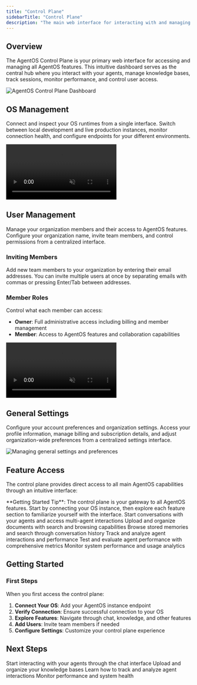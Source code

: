 ```yaml
---
title: "Control Plane"
sidebarTitle: "Control Plane"
description: "The main web interface for interacting with and managing your AgentOS instances"
---
```


## Overview

The AgentOS Control Plane is your primary web interface for accessing and managing all AgentOS features. This intuitive dashboard serves as the central hub where you interact with your agents, manage knowledge bases, track sessions, monitor performance, and control user access.

<Frame>
  <img
    src="/images/agentos-full-screenshot.png"
    alt="AgentOS Control Plane Dashboard"
    style={{ borderRadius: "0.5rem" }}
  />
</Frame>

## OS Management

Connect and inspect your OS runtimes from a single interface. Switch between local development and live production instances, monitor connection health, and configure endpoints for your different environments.

<Frame>
  <video
    autoPlay
    muted
    loop
    playsInline
    style={{ borderRadius: "0.5rem", width: "100%", height: "auto" }}
  >
    <source src="/videos/agentos-select-os.mp4" type="video/mp4" />
  </video>
</Frame>

## User Management

Manage your organization members and their access to AgentOS features. Configure your organization name, invite team members, and control permissions from a centralized interface.

### Inviting Members

Add new team members to your organization by entering their email addresses. You can invite multiple users at once by separating emails with commas or pressing Enter/Tab between addresses.

### Member Roles

Control what each member can access:

- **Owner**: Full administrative access including billing and member management
- **Member**: Access to AgentOS features and collaboration capabilities

<Frame>
  <video
    autoPlay
    muted
    loop
    playsInline
    style={{ borderRadius: "0.5rem", width: "100%", height: "auto" }}
  >
    <source src="/videos/agentos-invite-member.mp4" type="video/mp4" />
  </video>
</Frame>

## General Settings

Configure your account preferences and organization settings. Access your profile information, manage billing and subscription details, and adjust organization-wide preferences from a centralized settings interface.

<Frame>
  <img
    src="/images/placeholder-general-settings.gif"
    alt="Managing general settings and preferences"
    style={{ borderRadius: "0.5rem" }}
  />
</Frame>

## Feature Access

The control plane provides direct access to all main AgentOS capabilities through an intuitive interface:

<Note>
  **Getting Started Tip**: The control plane is your gateway to all AgentOS
  features. Start by connecting your OS instance, then explore each feature
  section to familiarize yourself with the interface.
</Note>

<CardGroup cols={2}>
  <Card
    title="Chat Interface"
    icon="comment"
    href="/docs/agent-os/chat-interface"
  >
    Start conversations with your agents and access multi-agent interactions
  </Card>
  <Card
    title="Knowledge Management"
    icon="book"
    href="/docs/agent-os/knowledge-management"
  >
    Upload and organize documents with search and browsing capabilities
  </Card>
  <Card title="Memory System" icon="brain" href="/docs/agent-os/memory-system">
    Browse stored memories and search through conversation history
  </Card>
  <Card
    title="Session Tracking"
    icon="clock"
    href="/docs/agent-os/session-tracking"
  >
    Track and analyze agent interactions and performance
  </Card>
  <Card
    title="Evaluation & Testing"
    icon="chart-bar"
    href="/docs/agent-os/evaluation-testing"
  >
    Test and evaluate agent performance with comprehensive metrics
  </Card>
  <Card
    title="Metrics & Monitoring"
    icon="chart-line"
    href="/docs/agent-os/metrics-monitoring"
  >
    Monitor system performance and usage analytics
  </Card>
</CardGroup>

## Getting Started

### First Steps

When you first access the control plane:

1. **Connect Your OS**: Add your AgentOS instance endpoint
2. **Verify Connection**: Ensure successful connection to your OS
3. **Explore Features**: Navigate through chat, knowledge, and other features
4. **Add Users**: Invite team members if needed
5. **Configure Settings**: Customize your control plane experience

## Next Steps

<CardGroup cols={2}>
  <Card
    title="Chat Interface"
    icon="comment"
    href="/docs/agent-os/chat-interface"
  >
    Start interacting with your agents through the chat interface
  </Card>
  <Card
    title="Knowledge Management"
    icon="book"
    href="/docs/agent-os/knowledge-management"
  >
    Upload and organize your knowledge bases
  </Card>
  <Card
    title="Session Tracking"
    icon="clock"
    href="/docs/agent-os/session-tracking"
  >
    Learn how to track and analyze agent interactions
  </Card>
  <Card
    title="Metrics & Monitoring"
    icon="chart-line"
    href="/docs/agent-os/metrics-monitoring"
  >
    Monitor performance and system health
  </Card>
</CardGroup>
